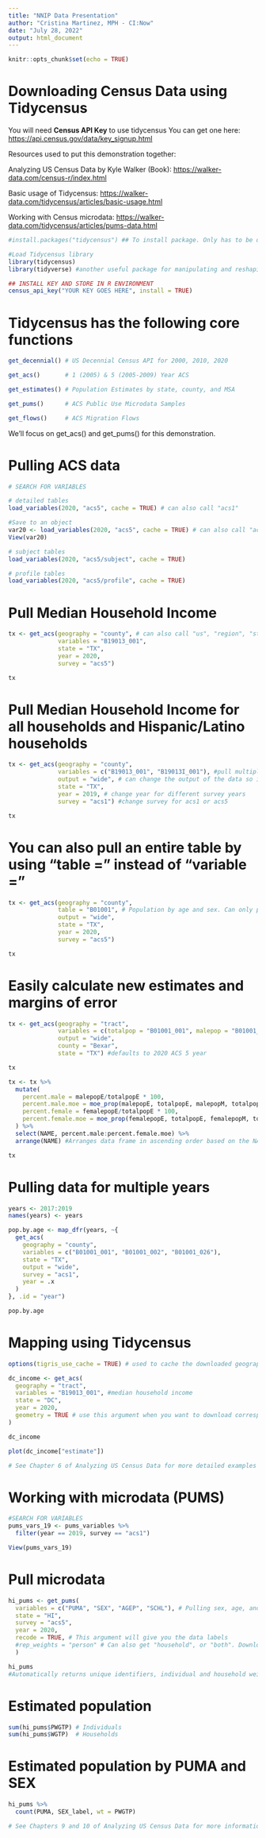 ---
title: "NNIP Data Presentation"
author: "Cristina Martinez, MPH - CI:Now"
date: "July 28, 2022"
output: html_document
---

```{r setup, include=FALSE}
knitr::opts_chunk$set(echo = TRUE)
```

# Downloading Census Data using Tidycensus

You will need **Census API Key** to use tidycensus
You can get one here: <https://api.census.gov/data/key_signup.html>


Resources used to put this demonstration together:

Analyzing US Census Data by Kyle Walker (Book):
<https://walker-data.com/census-r/index.html>

Basic usage of Tidycensus:
<https://walker-data.com/tidycensus/articles/basic-usage.html>

Working with Census microdata:
<https://walker-data.com/tidycensus/articles/pums-data.html>

```{r}
#install.packages("tidycensus") ## To install package. Only has to be done once.

#Load Tidycensus library
library(tidycensus)
library(tidyverse) #another useful package for manipulating and reshaping data

## INSTALL KEY AND STORE IN R ENVIRONMENT
census_api_key("YOUR KEY GOES HERE", install = TRUE)
```

# Tidycensus has the following core functions
```{r}
get_decennial() # US Decennial Census API for 2000, 2010, 2020

get_acs()       # 1 (2005) & 5 (2005-2009) Year ACS

get_estimates() # Population Estimates by state, county, and MSA

get_pums()      # ACS Public Use Microdata Samples

get_flows()     # ACS Migration Flows
```

We'll focus on get_acs() and get_pums() for this demonstration.

# Pulling ACS data
```{r}
# SEARCH FOR VARIABLES

# detailed tables
load_variables(2020, "acs5", cache = TRUE) # can also call "acs1"

#Save to an object
var20 <- load_variables(2020, "acs5", cache = TRUE) # can also call "acs1"
View(var20)

# subject tables
load_variables(2020, "acs5/subject", cache = TRUE)

# profile tables
load_variables(2020, "acs5/profile", cache = TRUE)
```

# Pull Median Household Income
```{r}
tx <- get_acs(geography = "county", # can also call "us", "region", "state", "tract", "block group" among many other geos
              variables = "B19013_001", 
              state = "TX", 
              year = 2020,
              survey = "acs5")

tx
```

# Pull Median Household Income for all households and Hispanic/Latino households
```{r}
tx <- get_acs(geography = "county", 
              variables = c("B19013_001", "B19013I_001"), #pull multiple variables
              output = "wide", # can change the output of the data so it's wide
              state = "TX", 
              year = 2019, # change year for different survey years
              survey = "acs1") #change survey for acs1 or acs5

tx
```

# You can also pull an entire table by using "table = " instead of "variable = "
```{r}
tx <- get_acs(geography = "county", 
              table = "B01001", # Population by age and sex. Can only pull one table at a time
              output = "wide", 
              state = "TX", 
              year = 2020,
              survey = "acs5") 

tx
```

# Easily calculate new estimates and margins of error
```{r}
tx <- get_acs(geography = "tract",
              variables = c(totalpop = "B01001_001", malepop = "B01001_002", femalepop = "B01001_026"),
              output = "wide",
              county = "Bexar",
              state = "TX") #defaults to 2020 ACS 5 year

tx

tx <- tx %>%
  mutate(
    percent.male = malepopE/totalpopE * 100, 
    percent.male.moe = moe_prop(malepopE, totalpopE, malepopM, totalpopM) * 100, # Calculates the moe for the new proportion
    percent.female = femalepopE/totalpopE * 100, 
    percent.female.moe = moe_prop(femalepopE, totalpopE, femalepopM, totalpopM) * 100
  ) %>%
  select(NAME, percent.male:percent.female.moe) %>%
  arrange(NAME) #Arranges data frame in ascending order based on the NAME column

tx
```

# Pulling data for multiple years
```{r}
years <- 2017:2019
names(years) <- years

pop.by.age <- map_dfr(years, ~{
  get_acs(
    geography = "county",
    variables = c("B01001_001", "B01001_002", "B01001_026"),
    state = "TX",
    output = "wide",
    survey = "acs1",
    year = .x
  )
}, .id = "year")

pop.by.age
```

# Mapping using Tidycensus
```{r}
options(tigris_use_cache = TRUE) # used to cache the downloaded geographic data on the user’s computer

dc_income <- get_acs(
  geography = "tract", 
  variables = "B19013_001", #median household income
  state = "DC", 
  year = 2020,
  geometry = TRUE # use this argument when you want to download corresponding shape files
)

dc_income

plot(dc_income["estimate"])

# See Chapter 6 of Analyzing US Census Data for more detailed examples
```

# Working with microdata (PUMS)
```{r}
#SEARCH FOR VARIABLES
pums_vars_19 <- pums_variables %>% 
  filter(year == 2019, survey == "acs1")

View(pums_vars_19)
```

# Pull microdata
```{r}
hi_pums <- get_pums(
  variables = c("PUMA", "SEX", "AGEP", "SCHL"), # Pulling sex, age, and educational attainment
  state = "HI",
  survey = "acs5",
  year = 2020,
  recode = TRUE, # This argument will give you the data labels
  #rep_weights = "person" # Can also get "household", or "both". Downloading replicated weights takes about 5-10 minutes.
  )

hi_pums
#Automatically returns unique identifiers, individual and household weights, and state
```

# Estimated population
```{r}
sum(hi_pums$PWGTP) # Individuals
sum(hi_pums$WGTP)  # Households
```

# Estimated population by PUMA and SEX
```{r}
hi_pums %>% 
  count(PUMA, SEX_label, wt = PWGTP)

# See Chapters 9 and 10 of Analyzing US Census Data for more information on analyzing PUMS data
```
